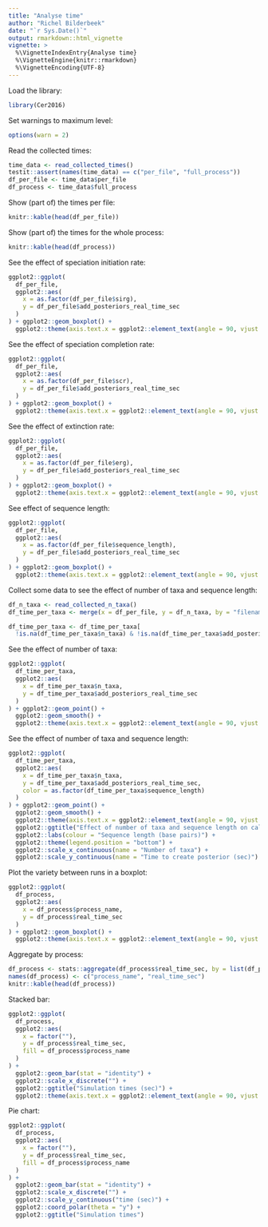 ```yaml
---
title: "Analyse time"
author: "Richel Bilderbeek"
date: "`r Sys.Date()`"
output: rmarkdown::html_vignette
vignette: >
  %\VignetteIndexEntry{Analyse time}
  %\VignetteEngine{knitr::rmarkdown}
  %\VignetteEncoding{UTF-8}
---
```


Load the library:

```r
library(Cer2016)
```

Set warnings to maximum level:

```r
options(warn = 2)
```

Read the collected times:

```r
time_data <- read_collected_times()
testit::assert(names(time_data) == c("per_file", "full_process"))
df_per_file <- time_data$per_file
df_process <- time_data$full_process
```

Show (part of) the times per file:

```r
knitr::kable(head(df_per_file))
```

Show (part of) the times for the whole process:

```r
knitr::kable(head(df_process))
```

See the effect of speciation initiation rate:

```r
ggplot2::ggplot(
  df_per_file, 
  ggplot2::aes(
    x = as.factor(df_per_file$sirg), 
    y = df_per_file$add_posteriors_real_time_sec
  )
) + ggplot2::geom_boxplot() + 
  ggplot2::theme(axis.text.x = ggplot2::element_text(angle = 90, vjust = 0.5))
```

See the effect of speciation completion rate:

```r
ggplot2::ggplot(
  df_per_file, 
  ggplot2::aes(
    x = as.factor(df_per_file$scr), 
    y = df_per_file$add_posteriors_real_time_sec
  )
) + ggplot2::geom_boxplot() + 
  ggplot2::theme(axis.text.x = ggplot2::element_text(angle = 90, vjust = 0.5))
```

See the effect of extinction rate:

```r
ggplot2::ggplot(
  df_per_file, 
  ggplot2::aes(
    x = as.factor(df_per_file$erg), 
    y = df_per_file$add_posteriors_real_time_sec
  )
) + ggplot2::geom_boxplot() + 
  ggplot2::theme(axis.text.x = ggplot2::element_text(angle = 90, vjust = 0.5))
```

See effect of sequence length:

```r
ggplot2::ggplot(
  df_per_file, 
  ggplot2::aes(
    x = as.factor(df_per_file$sequence_length), 
    y = df_per_file$add_posteriors_real_time_sec
  )
) + ggplot2::geom_boxplot() + 
  ggplot2::theme(axis.text.x = ggplot2::element_text(angle = 90, vjust = 0.5))
```

Collect some data to see the effect of number of taxa and sequence length:

```r
df_n_taxa <- read_collected_n_taxa()
df_time_per_taxa <- merge(x = df_per_file, y = df_n_taxa, by = "filename", all = TRUE)

df_time_per_taxa <- df_time_per_taxa[
  !is.na(df_time_per_taxa$n_taxa) & !is.na(df_time_per_taxa$add_posteriors_real_time_sec), ]
```

See the effect of number of taxa:

```r
ggplot2::ggplot(
  df_time_per_taxa, 
  ggplot2::aes(
    x = df_time_per_taxa$n_taxa, 
    y = df_time_per_taxa$add_posteriors_real_time_sec
  )
) + ggplot2::geom_point() + 
  ggplot2::geom_smooth() +
  ggplot2::theme(axis.text.x = ggplot2::element_text(angle = 90, vjust = 0.5))

```

See the effect of number of taxa and sequence length:

```r
ggplot2::ggplot(
  df_time_per_taxa, 
  ggplot2::aes(
    x = df_time_per_taxa$n_taxa, 
    y = df_time_per_taxa$add_posteriors_real_time_sec,
    color = as.factor(df_time_per_taxa$sequence_length)
  )
) + ggplot2::geom_point() + 
  ggplot2::geom_smooth() +
  ggplot2::theme(axis.text.x = ggplot2::element_text(angle = 90, vjust = 0.5)) + 
  ggplot2::ggtitle("Effect of number of taxa and sequence length on calculation time") + 
  ggplot2::labs(colour = "Sequence length (base pairs)") +
  ggplot2::theme(legend.position = "bottom") +
  ggplot2::scale_x_continuous(name = "Number of taxa") +
  ggplot2::scale_y_continuous(name = "Time to create posterior (sec)")

```


Plot the variety between runs in a boxplot:

```r
ggplot2::ggplot(
  df_process, 
  ggplot2::aes(
    x = df_process$process_name, 
    y = df_process$real_time_sec
  )
) + ggplot2::geom_boxplot() + 
  ggplot2::theme(axis.text.x = ggplot2::element_text(angle = 90, vjust = 0.5))
```

Aggregate by process:

```r
df_process <- stats::aggregate(df_process$real_time_sec, by = list(df_process$process_name), FUN=sum)
names(df_process) <- c("process_name", "real_time_sec")
knitr::kable(head(df_process))
```

Stacked bar:

```r
ggplot2::ggplot(
  df_process, 
  ggplot2::aes(
    x = factor(""), 
    y = df_process$real_time_sec, 
    fill = df_process$process_name
  )
) + 
  ggplot2::geom_bar(stat = "identity") + 
  ggplot2::scale_x_discrete("") +
  ggplot2::ggtitle("Simulation times (sec)") + 
  ggplot2::theme(axis.text.x = ggplot2::element_text(angle = 90, vjust = 0.5))
```

Pie chart:

```r
ggplot2::ggplot(
  df_process, 
  ggplot2::aes(
    x = factor(""), 
    y = df_process$real_time_sec, 
    fill = df_process$process_name
  )
) + 
  ggplot2::geom_bar(stat = "identity") + 
  ggplot2::scale_x_discrete("") +
  ggplot2::scale_y_continuous("time (sec)") +
  ggplot2::coord_polar(theta = "y") + 
  ggplot2::ggtitle("Simulation times")
```
